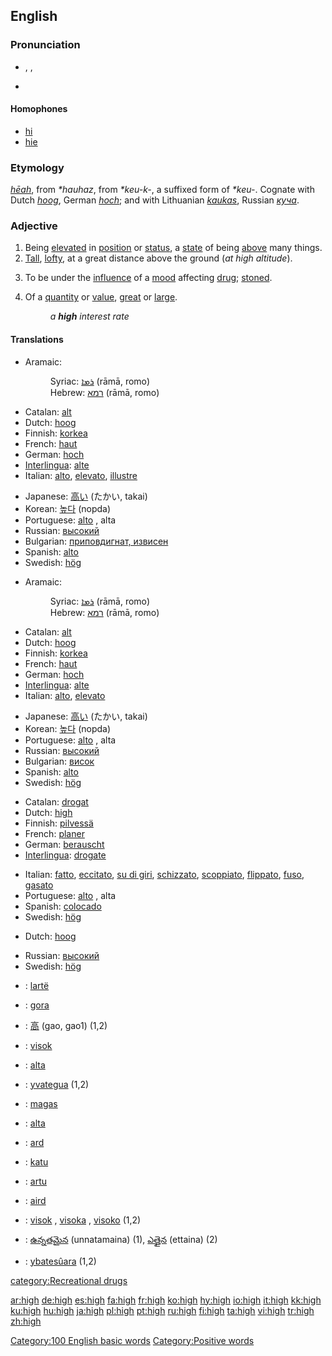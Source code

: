 ==English==
{{rank|herself|year|dear|296|high|above|received|read}}

===Pronunciation===
*{{AHD|hī}}, {{IPA|/haɪ/}}, {{SAMPA|/haI/}}
*{{audio|en-us-high.ogg|Audio (US)}}
*:{{rhymes|aɪ}}

====Homophones====
*[[hi]]
*[[hie]]

===Etymology===
{{OE.}} ''[[heah|hēah]]'', from {{Ger.}} ''*hauhaz'', from {{IE.}} ''*keu-k-'', a suffixed form of ''*keu-''.  Cognate with Dutch ''[[hoog]]'', German ''[[hoch]]''; and with Lithuanian ''[[kaukas]]'', Russian ''[[куча]]''.

===Adjective===
{{en-adj|higher|highest}}

# Being [[elevated]] in [[position]] or [[status]], a [[state]] of being [[above]] many things.
# [[tall|Tall]], [[lofty]], at a great distance above the ground (''at high altitude'').
# {{slang}} To be under the [[influence]] of a [[mood]] affecting [[drug]]; [[stoned]].<!--wikisaurus?-->
# Of a [[quantity]] or [[value]], [[great]] or [[large]].
#:''a '''high''' interest rate''

====Translations====
{{trans-top|elevated}}
*Aramaic:
*:Syriac: [[ܪܡܐ]] (rāmā, romo) {{c}}
*:Hebrew: [[רמא]] (rāmā, romo) {{c}}
*Catalan: [[alt]]
*Dutch: [[hoog]]
*Finnish: [[korkea]] 
*French: [[haut]]
*German: [[hoch]] 
*[[Interlingua]]: [[alte]]
*Italian: [[alto]], [[elevato]], [[illustre]]
{{trans-mid}}
*Japanese: [[高い]] (たかい, takai)
*Korean: [[높다]] (nopda)
*Portuguese: [[alto]] {{m}}, alta {{f}}
*Russian: [[высокий]] {{m}}
*Bulgarian: [[приповдигнат, извисен]]
*Spanish: [[alto]]
*Swedish: [[hög]]
{{trans-bottom}}

{{trans-top|tall, lofty}}
*Aramaic:
*:Syriac: [[ܪܡܐ]] (rāmā, romo) {{c}}
*:Hebrew: [[רמא]] (rāmā, romo) {{c}}
*Catalan: [[alt]]
*Dutch: [[hoog]]
*Finnish: [[korkea]] 
*French: [[haut]]
*German: [[hoch]] 
*[[Interlingua]]: [[alte]]
*Italian: [[alto]], [[elevato]]
{{trans-mid}}
*Japanese: [[高い]] (たかい, takai)
*Korean: [[높다]] (nopda)
*Portuguese: [[alto]] {{m}}, alta {{f}}
*Russian: [[высокий]] {{m}}
*Bulgarian: [[висок]]
*Spanish: [[alto]]
*Swedish: [[hög]]
{{trans-bottom}}

{{trans-top|slang: stoned}}
*Catalan: [[drogat]]
*Dutch: [[high]]
*Finnish: [[pilvessä]] 
*French: [[planer]] 
*German: [[berauscht]]
*[[Interlingua]]: [[drogate]]
{{trans-mid}}
*Italian: [[fatto]], [[eccitato]], [[su di giri]], [[schizzato]], [[scoppiato]], [[flippato]], [[fuso]], [[gasato]]
*Portuguese: [[alto]] {{m}}, alta {{f}}
*Spanish: [[colocado]]
*Swedish: [[hög]] 
{{trans-bottom}}

{{trans-top|great or large quantity}}
*Dutch: [[hoog]]
{{trans-mid}}
*Russian: [[высокий]] {{m}}
*Swedish: [[hög]]
{{trans-bottom}}

{{checktrans}}
{{trans-top|Translations to be checked}}
*{{ttbc|Albanian}}: [[lartë]]
*{{ttbc|Basque}}: [[gora]]
*{{ttbc|Chinese}}: [[高]] (gao, gao1) (1,2)
*{{ttbc|Croatian}}: [[visok]]
*{{ttbc|Esperanto}}: [[alta]]
*{{ttbc|Guaraní}}: [[yvategua]] (1,2)
*{{ttbc|Hungarian}}: [[magas]]
*{{ttbc|Ido}}: [[alta]]
*{{ttbc|Irish}}: [[ard]]
{{trans-mid}}
*{{ttbc|Pitjantjatjara}}: [[katu]]
*{{ttbc|Sardinian}}: [[artu]]
*{{ttbc|Scottish Gaelic}}: [[aird]]
*{{ttbc|Slovene}}: [[visok]] {{m}}, [[visoka]] {{f}}, [[visoko]] {{n}} (1,2)
*{{ttbc|Telugu}}: [[ఉన్నతమైన]] (unnatamaina) (1), [[ఎత్తైన]] (ettaina) (2)
*{{ttbc|Tupinambá}}: [[ybatesûara]] (1,2)
{{trans-bottom}}

[[Category:100 English basic words]]
[[Category:Positive words]]
[[category:Recreational drugs]]

[[ar:high]]
[[de:high]]
[[es:high]]
[[fa:high]]
[[fr:high]]
[[ko:high]]
[[hy:high]]
[[io:high]]
[[it:high]]
[[kk:high]]
[[ku:high]]
[[hu:high]]
[[ja:high]]
[[pl:high]]
[[pt:high]]
[[ru:high]]
[[fi:high]]
[[ta:high]]
[[vi:high]]
[[tr:high]]
[[zh:high]]